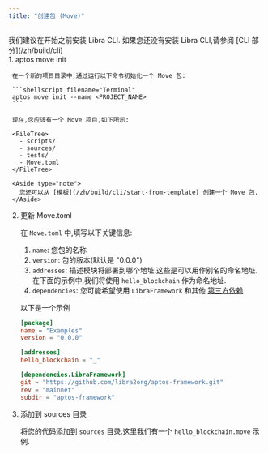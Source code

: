 ```yaml
---
title: "创建包 (Move)"
---
```




<Aside type="note">
  我们建议在开始之前安装 Libra CLI.
  如果您还没有安装 Libra CLI,请参阅 [CLI 部分](/zh/build/cli)
</Aside>

<Steps>
  1. aptos move init

     在一个新的项目目录中,通过运行以下命令初始化一个 Move 包:

     ```shellscript filename="Terminal"
     aptos move init --name <PROJECT_NAME>
     ```

     现在,您应该有一个 Move 项目,如下所示:

     <FileTree>
       - scripts/
       - sources/
       - tests/
       - Move.toml
     </FileTree>

     <Aside type="note">
       您还可以从 [模板](/zh/build/cli/start-from-template) 创建一个 Move 包.
     </Aside>

  2. 更新 Move.toml

     在 `Move.toml` 中,填写以下关键信息:

     1. `name`: 您包的名称
     2. `version`: 包的版本(默认是 "0.0.0")
     3. `addresses`: 描述模块将部署到哪个地址.这些是可以用作别名的命名地址.在下面的示例中,我们将使用 `hello_blockchain` 作为命名地址.
     4. `dependencies`: 您可能希望使用 `LibraFramework` 和其他 [第三方依赖](/zh/build/smart-contracts/third-party-dependencies)

     以下是一个示例

     ```toml filename="Move.toml"
     [package]
     name = "Examples"
     version = "0.0.0"

     [addresses]
     hello_blockchain = "_"

     [dependencies.LibraFramework]
     git = "https://github.com/libra2org/aptos-framework.git"
     rev = "mainnet"
     subdir = "aptos-framework"
     ```

  3. 添加到 sources 目录

     将您的代码添加到 `sources` 目录.这里我们有一个 `hello_blockchain.move` 示例.

     <RemoteCodeblock permalink="https://github.com/libra2org/libra2-core/blob/afd3706c17bcccfb39a9d6059aecbfa648ed295d/aptos-move/move-examples/hello_blockchain/sources/hello_blockchain.move#L1-L64" />
</Steps>
